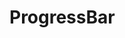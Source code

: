 
<Meta title="Objects/ProgressBar" component={ProgressBar} />

# ProgressBar

<Canvas>
  <Story name="default">
    <ProgressBar
      label={text("label", "Label")}
      progress={text("progress", "Progress")}
      progressPct={boolean("progressPct")}
      total={text("total", "Total")}
      detailsOnHover={boolean("detailsOnHover")}
      filling={number("filling", 50, {
        range: true,
        min: 0,
        max: 100,
      })}
    />
  </Story>
</Canvas>
